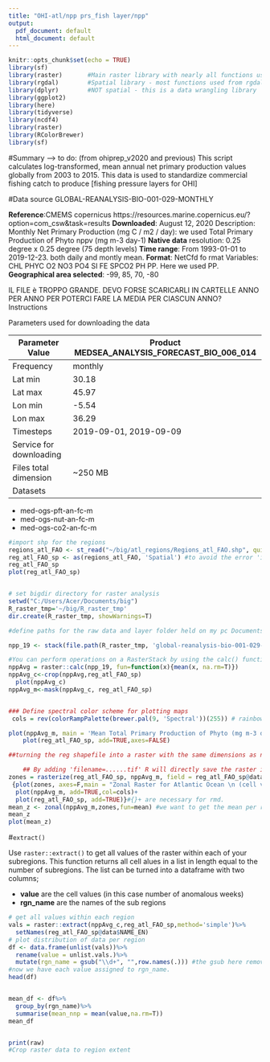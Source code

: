 ```yaml
---
title: "OHI-atl/npp prs_fish layer/npp"
output:
  pdf_document: default
  html_document: default
---
```


```r
knitr::opts_chunk$set(echo = TRUE)
library(sf)
library(raster)       #Main raster library with nearly all functions used in this analysis
library(rgdal)        #Spatial library - most functions used from rgdal are for vectors (shapefiles)
library(dplyr)        #NOT spatial - this is a data wrangling library
library(ggplot2)
library(here)
library(tidyverse)
library(ncdf4)
library(raster)
library(RColorBrewer)
library(sf)
```

#Summary
--> to do: (from ohiprep_v2020 and previous) This script calculates log-transformed, mean annual net primary production values globally from 2003 to 2015. This data is used to standardize commercial fishing catch to produce [fishing pressure layers for OHI]

#Data source
GLOBAL-REANALYSIS-BIO-001-029-MONTHLY

**Reference**:CMEMS copernicus https://resources.marine.copernicus.eu/?option=com_csw&task=results **Downloaded**: August 12, 2020 Description: Monthly Net Primary Production (mg C / m2 / day): we used Total Primary Production of Phyto
nppv (mg m-3 day-1) 
**Native data** resolution: 0.25 degree x 0.25 degree (75 depth levels) 
**Time range**: From 1993-01-01 to 2019-12-23. both daily and montly mean. 
**Format**: NetCfd fo rmat Variables: CHL PHYC O2 NO3 PO4 SI FE SPCO2 PH PP. Here we used PP. **Geographical area selected**: -99, 85, 70, -80

IL FILE è TROPPO GRANDE. DEVO FORSE SCARICARLI IN CARTELLE ANNO PER ANNO PER POTERCI FARE LA MEDIA PER CIASCUN ANNO? Instructions

Parameters used for downloading the data

Parameter	Value|Product	MEDSEA_ANALYSIS_FORECAST_BIO_006_014
---------------|--------------------------------------------
Frequency|	monthly
Lat min|	30.18
Lat max|	45.97
Lon min|	-5.54
Lon max|	36.29
Timesteps|	2019-09-01, 2019-09-09
Service for downloading|	
Files total dimension|	~250 MB
Datasets| 
* med-ogs-pft-an-fc-m
* med-ogs-nut-an-fc-m
* med-ogs-co2-an-fc-m

```r
#import shp for the regions
regions_atl_FAO <- st_read("~/big/atl_regions/Regions_atl_FAO.shp", quiet = TRUE)
reg_atl_FAO_sp <- as(regions_atl_FAO, 'Spatial') #to avoid the error 'invalid multibyte string' delete the special chr (french and spanish name)
reg_atl_FAO_sp
plot(reg_atl_FAO_sp)


# set bigdir directory for raster analysis
setwd("C:/Users/Acer/Documents/big")
R_raster_tmp='~/big/R_raster_tmp' 
dir.create(R_raster_tmp, showWarnings=T)

#define paths for the raw data and layer folder held on my pc Documents folder. (Once the project starts, the path should migrate to a shared database)

npp_19 <- stack(file.path(R_raster_tmp, 'global-reanalysis-bio-001-029-monthly_1597267552177.nc'))#Large SpatialGridDataFrame

#You can perform operations on a RasterStack by using the calc() function from the raster package. calc() lets you define a function to apply across all layers in the stack.
nppAvg = raster::calc(npp_19, fun=function(x){mean(x, na.rm=T)})
nppAvg_c<-crop(nppAvg,reg_atl_FAO_sp)
  plot(nppAvg_c)
nppAvg_m<-mask(nppAvg_c, reg_atl_FAO_sp)


### Define spectral color scheme for plotting maps
 cols = rev(colorRampPalette(brewer.pal(9, 'Spectral'))(255)) # rainbow color scheme 

plot(nppAvg_m, main = 'Mean Total Primary Production of Phyto (mg m-3 day-1)', col=cols, axes=FALSE)
    plot(reg_atl_FAO_sp, add=TRUE,axes=FALSE)

##turning the reg shapefile into a raster with the same dimensions as npp_crop but with cell values equal to the rgn_id of each polygon in the shapefile

    ## By adding 'filename=......tif' R will directly save the raster into the defined file rather than memory
zones = rasterize(reg_atl_FAO_sp, nppAvg_m, field = reg_atl_FAO_sp@data$ID, filename='~/big/atl_regions/zones.tif')
 {plot(zones, axes=F,main = "Zonal Raster for Atlantic Ocean \n (cell values are unique to sub-regions)")+
  plot(nppAvg_m, add=TRUE,col=cols)+
  plot(reg_atl_FAO_sp, add=TRUE)}#{}+ are necessary for rmd.
mean_z <- zonal(nppAvg_m,zones,fun=mean) #we want to get the mean per region, this could also be min/max or another function
mean_z
plot(mean_z)
```


#`extract()`

Use `raster::extract()` to get all values of the raster within each of your subregions. This function returns all cell alues in a list in length equal to the number of subregions. The list can be turned into a dataframe with two columns;

- **value** are the cell values (in this case number of anomalous weeks)  
- **rgn_name** are the names of the sub regions

```r
# get all values within each region
vals = raster::extract(nppAvg_c,reg_atl_FAO_sp,method='simple')%>%
  setNames(reg_atl_FAO_sp@data$NAME_EN)
# plot distribution of data per region
df <- data.frame(unlist(vals))%>%
  rename(value = unlist.vals.)%>%
  mutate(rgn_name = gsub("\\d+", "",row.names(.))) #the gsub here removes all numbers from the rgn_name
#now we have each value assigned to rgn_name.
head(df)


mean_df <- df%>%
  group_by(rgn_name)%>%
  summarise(mean_nnp = mean(value,na.rm=T))
mean_df


print(raw)
#Crop raster data to region extent



```
